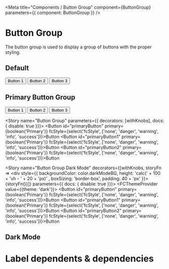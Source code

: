 

<Meta title="Components / Button Group" component={ButtonGroup} parameters={{ component: ButtonGroup }} />

# Button Group

The button group is used to display a group of buttons with the proper styling.

## Default

<Preview>
  <ButtonGroup>
    <Button>Button 1</Button>
    <Button>Button 2</Button>
    <Button>Button 3</Button>
  </ButtonGroup>
</Preview>

## Primary Button Group

<Preview>
  <ButtonGroup>
    <Button primary>Button 1</Button>
    <Button primary>Button 2</Button>
    <Button primary>Button 3</Button>
  </ButtonGroup>
</Preview>



<Story name="Button Group" parameters={{ decorators: [withKnobs],  docs: { disable: true  }}}>
  <ButtonGroup>
    <Button  id="primaryButton" primary={boolean('Primary')} fcStyle={select('fcStyle', ['none', 'danger', 'warning', 'info', 'success'])}>Button</Button>
    <Button  id="primaryButton1" primary={boolean('Primary')} fcStyle={select('fcStyle', ['none', 'danger', 'warning', 'info', 'success'])}>Button</Button>
    <Button  id="primaryButton2" primary={boolean('Primary')} fcStyle={select('fcStyle', ['none', 'danger', 'warning', 'info', 'success'])}>Button</Button>
  </ButtonGroup>
</Story>

<Story name="Button Group Dark Mode" 
decorators={[withKnobs, storyFn => <div style={{ backgroundColor: color.darkModeBG, height: 'calc(' + 100 + 'vh - ' + 20 + 'px)' , boxSizing: 'border-box', padding: 40 + 'px' }}>{storyFn()}</div>]}
parameters={{ docs: { disable: true  }}}>
  <FCThemeProvider value={{theme: 'dark'}}>
    <ButtonGroup>
      <Button  id="primaryButton" primary={boolean('Primary')} fcStyle={select('fcStyle', ['none', 'danger', 'warning', 'info', 'success'])}>Button</Button>
      <Button  id="primaryButton1" primary={boolean('Primary')} fcStyle={select('fcStyle', ['none', 'danger', 'warning', 'info', 'success'])}>Button</Button>
      <Button  id="primaryButton2" primary={boolean('Primary')} fcStyle={select('fcStyle', ['none', 'danger', 'warning', 'info', 'success'])}>Button</Button>
    </ButtonGroup>
   </FCThemeProvider>
</Story>



## Dark Mode

<ButtonGroupDarkMode />

# Label dependents & dependencies

<DependenciesTable titleDependencies="Dependencies" titleDependents="Dependents" of={ButtonGroup} />
